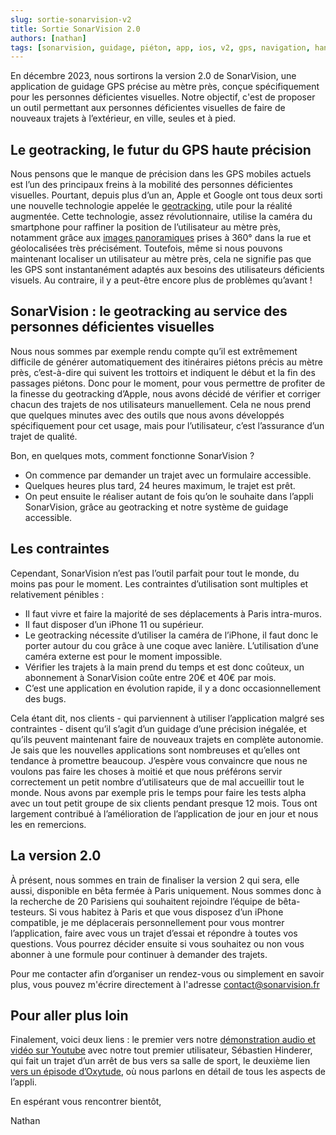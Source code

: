 ```yaml
---
slug: sortie-sonarvision-v2
title: Sortie SonarVision 2.0
authors: [nathan]
tags: [sonarvision, guidage, piéton, app, ios, v2, gps, navigation, handicap, aveugle, malvoyant, déficient visuel, déficience visuelle]
---
```


En décembre 2023, nous sortirons la version 2.0 de SonarVision, une application de guidage GPS précise au mètre près, conçue spécifiquement pour les personnes déficientes visuelles. Notre objectif, c'est de proposer un outil permettant aux personnes déficientes visuelles de faire de nouveaux trajets à l’extérieur, en ville, seules et à pied.

## Le geotracking, le futur du GPS haute précision

Nous pensons que le manque de précision dans les GPS mobiles actuels est l’un des principaux freins à la mobilité des personnes déficientes visuelles. Pourtant, depuis plus d’un an, Apple et Google ont tous deux sorti une nouvelle technologie appelée le [geotracking](https://developer.apple.com/documentation/arkit/arkit_in_ios/content_anchors/tracking_geographic_locations_in_ar), utile pour la réalité augmentée. Cette technologie, assez révolutionnaire, utilise la caméra du smartphone pour raffiner la position de l’utilisateur au mètre près, notamment grâce aux [images panoramiques](https://support.apple.com/fr-fr/guide/iphone/iph65703a702/ios) prises à 360° dans la rue et géolocalisées très précisément.
Toutefois, même si nous pouvons maintenant localiser un utilisateur au mètre près, cela ne signifie pas que les GPS sont instantanément adaptés aux besoins des utilisateurs déficients visuels. Au contraire, il y a peut-être encore plus de problèmes qu’avant !

## SonarVision : le geotracking au service des personnes déficientes visuelles

Nous nous sommes par exemple rendu compte qu’il est extrêmement difficile de générer automatiquement des itinéraires piétons précis au mètre près, c’est-à-dire qui suivent les trottoirs et indiquent le début et la fin des passages piétons. Donc pour le moment, pour vous permettre de profiter de la finesse du geotracking d’Apple, nous avons décidé de vérifier et corriger chacun des trajets de nos utilisateurs manuellement. Cela ne nous prend que quelques minutes avec des outils que nous avons développés spécifiquement pour cet usage, mais pour l’utilisateur, c’est l’assurance d’un trajet de qualité.

Bon, en quelques mots, comment fonctionne SonarVision ?
- On commence par demander un trajet avec un formulaire accessible.
- Quelques heures plus tard, 24 heures maximum, le trajet est prêt.
- On peut ensuite le réaliser autant de fois qu’on le souhaite dans l’appli SonarVision, grâce au geotracking et notre système de guidage accessible.

## Les contraintes

Cependant, SonarVision n’est pas l’outil parfait pour tout le monde, du moins pas pour le moment. Les contraintes d’utilisation sont multiples et relativement pénibles :
- Il faut vivre et faire la majorité de ses déplacements à Paris intra-muros.
- Il faut disposer d’un iPhone 11 ou supérieur.
- Le geotracking nécessite d’utiliser la caméra de l’iPhone, il faut donc le porter autour du cou grâce à une coque avec lanière. L’utilisation d’une caméra externe est pour le moment impossible.
- Vérifier les trajets à la main prend du temps et est donc coûteux, un abonnement à SonarVision coûte entre 20€ et 40€ par mois.
- C’est une application en évolution rapide, il y a donc occasionnellement des bugs.

Cela étant dit, nos clients - qui parviennent à utiliser l’application malgré ses contraintes - disent qu’il s’agit d’un guidage d’une précision inégalée, et qu’ils peuvent maintenant faire de nouveaux trajets en complète autonomie.
Je sais que les nouvelles applications sont nombreuses et qu’elles ont tendance à promettre beaucoup. J’espère vous convaincre que nous ne voulons pas faire les choses à moitié et que nous préférons servir correctement un petit nombre d’utilisateurs que de mal accueillir tout le monde. Nous avons par exemple pris le temps pour faire les tests alpha avec un tout petit groupe de six clients pendant presque 12 mois. Tous ont largement contribué à l’amélioration de l’application de jour en jour et nous les en remercions.

## La version 2.0

À présent, nous sommes en train de finaliser la version 2 qui sera, elle aussi, disponible en bêta fermée à Paris uniquement. Nous sommes donc à la recherche de 20 Parisiens qui souhaitent rejoindre l’équipe de bêta-testeurs. Si vous habitez à Paris et que vous disposez d’un iPhone compatible, je me déplacerais personnellement pour vous montrer l’application, faire avec vous un trajet d’essai et répondre à toutes vos questions. Vous pourrez décider ensuite si vous souhaitez ou non vous abonner à une formule pour continuer à demander des trajets.

Pour me contacter afin d’organiser un rendez-vous ou simplement en savoir plus, vous pouvez m'écrire directement à l'adresse contact@sonarvision.fr

## Pour aller plus loin

Finalement, voici deux liens : le premier vers notre [démonstration audio et vidéo sur Youtube](https://www.youtube.com/watch?v=geGq59f11z0) avec notre tout premier utilisateur, Sébastien Hinderer, qui fait un trajet d’un arrêt de bus vers sa salle de sport, le deuxième lien [vers un épisode d’Oxytude](https://www.oxytude.org/interview-sonarvision-une-application-de-guidage-pieton-precise-a-1-metre/), où nous parlons en détail de tous les aspects de l’appli.

En espérant vous rencontrer bientôt,

Nathan
